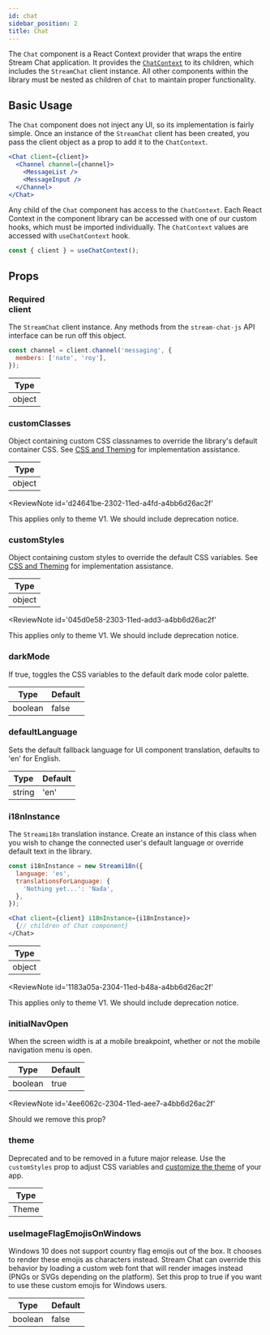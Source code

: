 ```yaml
---
id: chat
sidebar_position: 2
title: Chat
---
```



The `Chat` component is a React Context provider that wraps the entire Stream Chat application. It provides the [`ChatContext`](../contexts/chat-context.mdx)
to its children, which includes the `StreamChat` client instance. All other components within the library must be nested as children
of `Chat` to maintain proper functionality.

## Basic Usage

The `Chat` component does not inject any UI, so its implementation is fairly simple. Once an instance of the `StreamChat` client
has been created, you pass the client object as a prop to add it to the `ChatContext`.

```jsx
<Chat client={client}>
  <Channel channel={channel}>
    <MessageList />
    <MessageInput />
  </Channel>
</Chat>
```

Any child of the `Chat` component has access to the `ChatContext`. Each React Context in the component library can be accessed with
one of our custom hooks, which must be imported individually. The `ChatContext` values are accessed with `useChatContext` hook.

```jsx
const { client } = useChatContext();
```

## Props

### <div class="label required basic">Required</div> client

The `StreamChat` client instance. Any methods from the `stream-chat-js` API interface can be run off this object.

```jsx
const channel = client.channel('messaging', {
  members: ['nate', 'roy'],
});
```

| Type   |
| ------ |
| object |

### customClasses

Object containing custom CSS classnames to override the library's default container CSS. See [CSS and Theming](../../guides/theming/css-and-theming.mdx)
for implementation assistance.

| Type   |
| ------ |
| object |

<ReviewNote
  id='d24641be-2302-11ed-a4fd-a4bb6d26ac2f'
>
  This applies only to theme V1. We should include deprecation notice.
</ReviewNote>

### customStyles

Object containing custom styles to override the default CSS variables. See [CSS and Theming](../../guides/theming/css-and-theming.mdx)
for implementation assistance.

| Type   |
| ------ |
| object |

<ReviewNote
  id='045d0e58-2303-11ed-add3-a4bb6d26ac2f'
>
  This applies only to theme V1. We should include deprecation notice.
</ReviewNote>

### darkMode

If true, toggles the CSS variables to the default dark mode color palette.

| Type    | Default |
|---------|---------|
| boolean | false   |

### defaultLanguage

Sets the default fallback language for UI component translation, defaults to 'en' for English.

| Type   | Default |
|--------|---------|
| string | 'en'    |

### i18nInstance

The `Streami18n` translation instance. Create an instance of this class when you wish to change the connected user's default
language or override default text in the library.

```jsx
const i18nInstance = new Streami18n({
  language: 'es',
  translationsForLanguage: {
    'Nothing yet...': 'Nada',
  },
});

<Chat client={client} i18nInstance={i18nInstance}>
  {// children of Chat component}
</Chat>
```

| Type   |
| ------ |
| object |

<ReviewNote
  id='1183a05a-2304-11ed-b48a-a4bb6d26ac2f'
>
  This applies only to theme V1. We should include deprecation notice.
</ReviewNote>

### initialNavOpen

When the screen width is at a mobile breakpoint, whether or not the mobile navigation menu is open.

| Type    | Default |
| ------- | ------- |
| boolean | true    |

<ReviewNote
  id='4ee6062c-2304-11ed-aee7-a4bb6d26ac2f'
>
  Should we remove this prop?
</ReviewNote>

### theme

Deprecated and to be removed in a future major release. Use the `customStyles` prop to adjust CSS variables and [customize the theme](../../guides/theming/css-and-theming.mdx#css-variables) of your app.

| Type  |
| ----- |
| Theme |

### useImageFlagEmojisOnWindows

Windows 10 does not support country flag emojis out of the box. It chooses to render these emojis as characters instead.
Stream Chat can override this behavior by loading a custom web font that will render images instead (PNGs or SVGs depending
on the platform). Set this prop to true if you want to use these custom emojis for Windows users.

| Type    | Default |
| ------- | ------- |
| boolean | false   |
